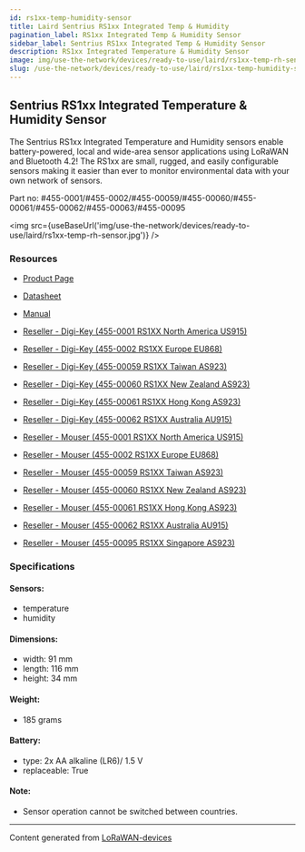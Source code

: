 ```yaml
---
id: rs1xx-temp-humidity-sensor
title: Laird Sentrius RS1xx Integrated Temp & Humidity
pagination_label: RS1xx Integrated Temp & Humidity Sensor
sidebar_label: Sentrius RS1xx Integrated Temp & Humidity Sensor
description: RS1xx Integrated Temperature & Humidity Sensor
image: img/use-the-network/devices/ready-to-use/laird/rs1xx-temp-rh-sensor.jpg
slug: /use-the-network/devices/ready-to-use/laird/rs1xx-temp-humidity-sensor
---
```



## Sentrius RS1xx Integrated Temperature & Humidity Sensor

The Sentrius RS1xx Integrated Temperature and Humidity sensors enable battery-powered, local and wide-area sensor
applications using LoRaWAN and Bluetooth 4.2! The RS1xx are small, rugged, and easily configurable
sensors making it easier than ever to monitor environmental data with your own network of sensors.

Part no: #455-0001/#455-0002/#455-00059/#455-00060/#455-00061/#455-00062/#455-00063/#455-00095

<img src={useBaseUrl('img/use-the-network/devices/ready-to-use/laird/rs1xx-temp-rh-sensor.jpg')} />

### Resources

- [Product Page](https://www.lairdconnect.com/iot-devices/lorawan-iot-devices/sentrius-rs1xx-lora-enabled-sensors)
- [Datasheet](https://www.lairdconnect.com/documentation/product-brief-sentrius-rs1xx-integrated-temp-humidity-sensor)
- [Manual](https://www.lairdconnect.com/documentation/user-guide-sentrius-rs1xx-ext-openclosed-int-temphumidity-sensors)

- [Reseller - Digi-Key (455-0001 RS1XX North America US915)](https://www.digikey.com/en/products/detail/laird-connectivity-inc/455-0001/8023006)
- [Reseller - Digi-Key (455-0002 RS1XX Europe EU868)](https://www.digikey.co.uk/product-detail/en/laird-connectivity-inc/455-0002/455-0002-ND/8023004)
- [Reseller - Digi-Key (455-00059 RS1XX Taiwan AS923)](https://www.digikey.com/en/products/detail/laird-connectivity-inc/455-00059/10639011?s=N4IgTCBcDaICwFYEFoAM6EE4QF0C%2BQA)
- [Reseller - Digi-Key (455-00060 RS1XX New Zealand AS923)](https://www.digikey.com/en/products/detail/laird-connectivity-inc/455-00060/10639021?s=N4IgTCBcDaICwFYEFoAM6BsqQF0C%2BQA)
- [Reseller - Digi-Key (455-00061 RS1XX Hong Kong AS923)](https://www.digikey.com/en/products/detail/laird-connectivity-inc/455-00061/10639025?s=N4IgTCBcDaICwFYEFoAM6BsBGEBdAvkA)
- [Reseller - Digi-Key (455-00062 RS1XX Australia AU915)](https://www.digikey.com/en/products/detail/laird-connectivity-inc/455-00062/10639013?s=N4IgTCBcDaICwFYEFoAM6BsEC6BfIA)

- [Reseller - Mouser (455-0001 RS1XX North America US915)](https://www.mouser.com/ProductDetail/Laird-Connectivity/455-0001?qs=f9yNj16SXrLHWGWgPjEnvQ%3D%3D)
- [Reseller - Mouser (455-0002 RS1XX Europe EU868)](https://www.mouser.co.uk/ProductDetail/Laird-Connectivity/455-0002/?qs=f9yNj16SXrIAaoVm5TkfuA%3D%3D)
- [Reseller - Mouser (455-00059 RS1XX Taiwan AS923)](https://www.mouser.com/ProductDetail/Laird-Connectivity/455-00059?qs=%2Fha2pyFadug275OP%2F%252BIeOGqsiPUjgBUS3ujP7OCtiSiqAKHYcWnchQ%3D%3D)
- [Reseller - Mouser (455-00060 RS1XX New Zealand AS923)](https://www.mouser.com/ProductDetail/Laird-Connectivity/455-00060?qs=%2Fha2pyFaduiVPYR7juSnK4HtmUbAGQ%2FyY9G5NV4%2F5WnloWmX%2FDVRmg%3D%3D)
- [Reseller - Mouser (455-00061 RS1XX Hong Kong AS923)](https://www.mouser.com/ProductDetail/Laird-Connectivity/455-00061?qs=%2Fha2pyFaduiVPYR7juSnK65B4wN7scy2iXni0py6MqHs2gndLUPjTA%3D%3D)
- [Reseller - Mouser (455-00062 RS1XX Australia AU915)](https://www.mouser.com/ProductDetail/Laird-Connectivity/455-00062?qs=%2Fha2pyFaduiVPYR7juSnK7Z5c85KXbBGXG2burRb%252Bu%2Fiv4fNSMhC1g%3D%3D)
- [Reseller - Mouser (455-00095 RS1XX Singapore AS923)](https://www.mouser.com/ProductDetail/Laird-Connectivity/455-00095?qs=W%2FMpXkg%252BdQ5CxdiDQv0Dww%3D%3D)

### Specifications

#### Sensors:

- temperature
- humidity

#### Dimensions:

- width: 91 mm
- length: 116 mm
- height: 34 mm

#### Weight:

- 185 grams

#### Battery:

- type: 2x AA alkaline (LR6)/ 1.5 V
- replaceable: True

#### Note:

- Sensor operation cannot be switched between countries.

---

Content generated from [LoRaWAN-devices](https://github.com/TheThingsNetwork/lorawan-devices)
